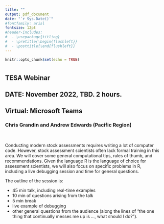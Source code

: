 ```yaml
---
title: ""
output: pdf_document
date: "`r Sys.Date()`"
#fontfamily: arial
fontsize: 12pt
#header-includes:
#  - \usepackage{titling}
#  - \pretitle{\begin{flushleft}}
#  - \posttitle{\end{flushleft}}
---
```


```r
knitr::opts_chunk$set(echo = TRUE)
```

# \textcolor{blue}{Good coding practices}
## TESA Webinar
## DATE: November 2022, TBD. 2 hours.
## Virtual: Microsoft Teams
### Chris Grandin and Andrew Edwards (Pacific Region)

\

Conducting modern stock assessments requires writing a lot of computer code. However, stock assessment scientists often lack formal training in this area. We will cover some general computational tips, rules of thumb, and recommendations. Given the language R is the language of choice for assessment scientists, we will also focus on specific problems in R, including a live debugging session and time for general questions.

The outline of the session is:

- 45 min talk, including real-time examples
- 10 min of questions arising from the talk
- 5 min break
- live example of debugging
- other general questions from the audience (along the lines of “the one thing that continually messes me up is …, what should I do?”).


